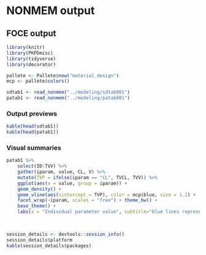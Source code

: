 # NONMEM output

## FOCE output

```r
library(knitr)
library(PKPDmisc)
library(tidyverse)
library(decorator)
```

```r
pallete <- Pallete$new("material_design")
mcp <- pallete$colors() 
```

```r
sdtab1 <- read_nonmem("../modeling/sdtab001")
patab1 <- read_nonmem("../modeling/patab001")

```

### Output previews
```r
kable(head(sdtab1))
kable(head(patab1))
```

### Visual summaries

```r
patab1 %>% 
    select(ID:TVV) %>%
    gather(iparam, value, CL, V) %>%
    mutate(TVP = ifelse(iparam == "CL", TVCL, TVV)) %>%
    ggplot(aes(x = value, group = iparam)) +
    geom_density() +  
    geom_vline(aes(xintercept = TVP), color = mcp$blue, size = 1.2) + 
    facet_wrap(~iparam, scales = "free") + theme_bw() +
    base_theme() +
    labs(x = "Individual parameter value", subtitle="blue lines represent population typical value")
    
    
```

```r
session_details <- devtools::session_info()
session_details$platform
kable(session_details$packages)
```
